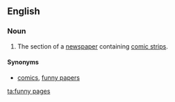 ==English==
{{wikipedia|dab=funnies}}

===Noun===
{{head|en|noun|head=[[funny]] [[pages]]}}

# {{context|pluralonly|comics|lang=en}} The section of a [[newspaper]] containing [[comic strip]]s.

====Synonyms====
* {{sense|comic strip section of a newspaper}} [[comics]], [[funny papers]]

[[ta:funny pages]]